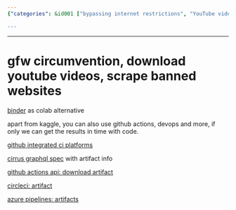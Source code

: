 ```yaml
---
{"categories": &id001 ["bypassing internet restrictions", "YouTube video downloaders", "web scraping", "Binder alternative to Google Colab", "Continuous Integration services", "GitHub CI", "CircleCI and Azure Pipelines"], "category": "Web Scraping", "date": "2023-12-22 23:52:59", "description": "This article delves into techniques for circumventing internet limitations, obtaining YouTube video downloads, and web scraping from restricted sites. It suggests employing platforms like Binder as replacements to Google Colab, while also examining an assortment of Continuous Integration (CI) services offered by GitHub and other providers including CircleCI and Azure Pipelines. The article emphasizes the significance of accessing results promptly through coding.", "tags": *id001, "title": "gfw circumvention, download youtube videos, scrape banned websites"}

---
```


------

# gfw circumvention, download youtube videos, scrape banned websites

[binder](https://mybinder.org/) as colab alternative

apart from kaggle, you can also use github actions, devops and more, if only we can get the results in time with code.

[github integrated ci platforms](https://github.com/marketplace?category=continuous-integration)

[cirrus graphql spec](https://github.com/cirruslabs/cirrus-ci-web/blob/master/schema.gql) with artifact info

[github actions api: download artifact](https://docs.github.com/en/rest/actions/artifacts#download-an-artifact)

[circleci: artifact](https://circleci.com/docs/api/v1/index.html#artifacts)

[azure pipelines: artifacts](https://docs.microsoft.com/en-us/rest/api/azure/devops/pipelines/artifacts?view=azure-devops-rest-6.0)

